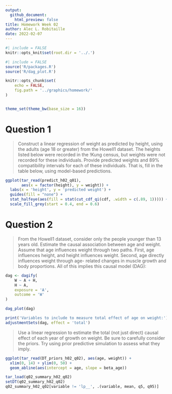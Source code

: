 ```yaml
---
output: 
  github_document:
    html_preview: false
title: Homework Week 02
author: Alec L. Robitaille
date: 2022-02-07
---
```



```r
#| include = FALSE
knitr::opts_knit$set(root.dir = '../.')
```

```r
#| include = FALSE
source('R/packages.R')
source('R/dag_plot.R')

knitr::opts_chunk$set(
	echo = FALSE,
	fig.path = '../graphics/homework/'
)


theme_set(theme_bw(base_size = 16))
```

# Question 1

> Construct a linear regression of weight as predicted by height, using the adults
(age 18 or greater) from the Howell1 dataset. The heights listed below were
recorded in the !Kung census, but weights were not recorded for these
individuals. Provide predicted weights and 89% compatibility intervals for each
of these individuals. That is, fill in the table below, using model-based
predictions.


```r
ggplot(tar_read(predict_h02_q01), 
       aes(x = factor(height), y = weight)) +
  labs(x = 'height', y = 'predicted weight') + 
  guides(fill = "none") + 
  stat_halfeye(aes(fill = stat(cut_cdf_qi(cdf, .width = c(.89, 1))))) + 
  scale_fill_grey(start = 0.4, end = 0.6)
```



# Question 2

> From the Howell1 dataset, consider only the people younger than 13 years old.
Estimate the causal association between age and weight. Assume that age
influences weight through two paths. First, age influences height, and height
influences weight. Second, age directly influences weight through age- related
changes in muscle growth and body proportions. All of this implies this causal
model (DAG):

```r
dag <- dagify(
    W ~ A + H,
    H ~ A,
    exposure = 'A',
    outcome = 'W'
)

dag_plot(dag)

print('Variables to include to measure total effect of age on weight:')
adjustmentSets(dag, effect = 'total')
```


> Use a linear regression to estimate the total (not just direct) causal effect
of each year of growth on weight. Be sure to carefully consider the priors. Try
using prior predictive simulation to assess what they imply.


```r
ggplot(tar_read(DT_priors_h02_q02), aes(age, weight)) + 
  xlim(0, 14) + ylim(0, 50) + 
  geom_abline(aes(intercept = age, slope = beta_age))

```

```r
tar_load(q02_summary_h02_q02)
setDT(q02_summary_h02_q02)
q02_summary_h02_q02[variable != 'lp__', .(variable, mean, q5, q95)]
```